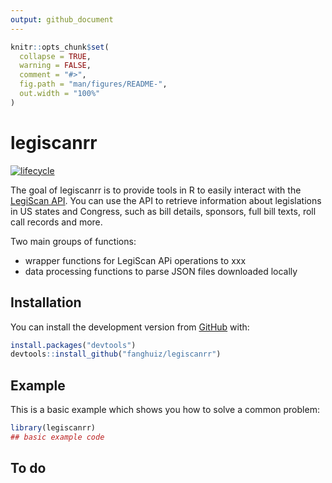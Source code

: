 ```yaml
---
output: github_document
---
```


<!-- README.md is generated from README.Rmd. Please edit that file -->

```r
knitr::opts_chunk$set(
  collapse = TRUE,
  warning = FALSE,
  comment = "#>",
  fig.path = "man/figures/README-",
  out.width = "100%"
)
```

# legiscanrr

<!-- badges: start -->
[![lifecycle](https://img.shields.io/badge/lifecycle-experimental-orange.svg)](https://www.tidyverse.org/lifecycle/#experimental)
<!-- badges: end -->

The goal of legiscanrr is to provide tools in R to easily interact with the [LegiScan API](https://legiscan.com/legiscan). You can use the API to retrieve information about legislations in US states and Congress, such as bill details, sponsors, full bill texts, roll call records and more. 

Two main groups of functions:

* wrapper functions for LegiScan APi operations to xxx
* data processing functions to parse JSON files downloaded locally

## Installation

You can install the development version from [GitHub](https://github.com/) with:

```r
install.packages("devtools")
devtools::install_github("fanghuiz/legiscanrr")
```

## Example

This is a basic example which shows you how to solve a common problem:

```r
library(legiscanrr)
## basic example code
```


## To do 

